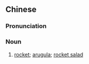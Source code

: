 ==Chinese==
{{zh-forms|type=21}}

===Pronunciation===
{{zh-pron
|m=zhīmacài
|cat=n
}}

===Noun===
{{zh-noun}}

# [[rocket]]; [[arugula]]; [[rocket salad]]

{{zh-cat|Vegetables}}
